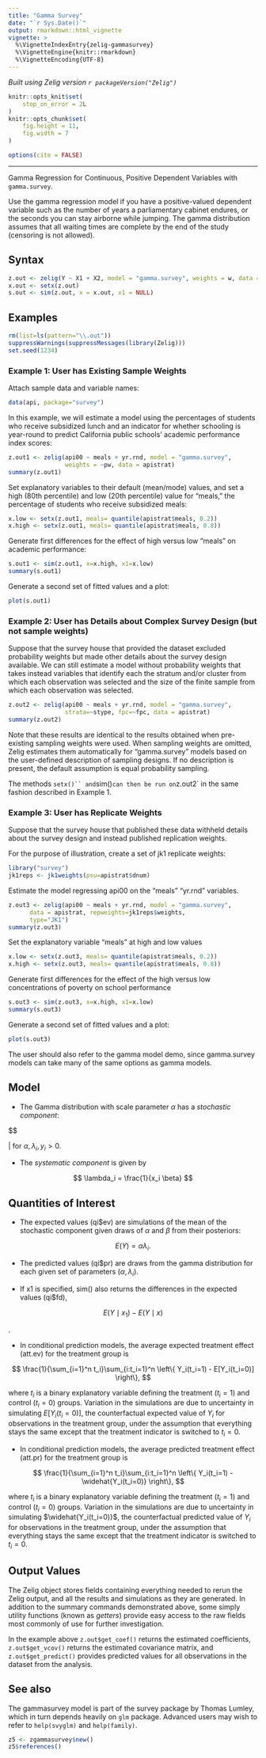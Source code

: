 ```yaml
---
title: "Gamma Survey"
date: "`r Sys.Date()`"
output: rmarkdown::html_vignette
vignette: >
  %\VignetteIndexEntry{zelig-gammasurvey}
  %\VignetteEngine{knitr::rmarkdown}
  %\VignetteEncoding{UTF-8}
---
```


*Built using Zelig version `r packageVersion("Zelig")`*

```r
knitr::opts_knit$set(
    stop_on_error = 2L
)
knitr::opts_chunk$set(
    fig.height = 11,
    fig.width = 7
)

options(cite = FALSE)
```
---



Gamma Regression for Continuous, Positive Dependent Variables with `gamma.survey`.

Use the gamma regression model if you have a positive-valued dependent
variable such as the number of years a parliamentary cabinet endures, or
the seconds you can stay airborne while jumping. The gamma distribution
assumes that all waiting times are complete by the end of the study
(censoring is not allowed).

Syntax
------

```r
z.out <- zelig(Y ~ X1 + X2, model = "gamma.survey", weights = w, data = mydata)
x.out <- setx(z.out)
s.out <- sim(z.out, x = x.out, x1 = NULL)
```

Examples
------


```r
rm(list=ls(pattern="\\.out"))
suppressWarnings(suppressMessages(library(Zelig)))
set.seed(1234)
```

### Example 1: User has Existing Sample Weights

Attach sample data and variable names:

```r
data(api, package="survey")
```

In this example, we will estimate a model using
the percentages of students who receive subsidized
lunch and an indicator for whether schooling is
year-round to predict California public schools'
academic performance index scores:

```r
z.out1 <- zelig(api00 ~ meals + yr.rnd, model = "gamma.survey",
                weights = ~pw, data = apistrat)
summary(z.out1)
```

Set explanatory variables to their default (mean/mode) values, and set
a high (80th percentile) and low (20th percentile) value for "meals,"
the percentage of students who receive subsidized meals:

```r
x.low <- setx(z.out1, meals= quantile(apistrat$meals, 0.2))
x.high <- setx(z.out1, meals= quantile(apistrat$meals, 0.8))
```

Generate first differences for the effect of high versus low "meals"
on academic performance:

```r
s.out1 <- sim(z.out1, x=x.high, x1=x.low)
summary(s.out1)
```

Generate a second set of fitted values and a plot:

```r
plot(s.out1)
```

### Example 2: User has Details about Complex Survey Design (but not sample weights)

Suppose that the survey house that provided
the dataset excluded probability weights
but made other details about the survey
design available.  We can still estimate
a model without probability weights that takes
instead variables that identify each the stratum
and/or cluster from which each observation was
selected and the size of the finite sample from
which each observation was selected.

```r
z.out2 <- zelig(api00 ~ meals + yr.rnd, model = "gamma.survey",
                strata=~stype, fpc=~fpc, data = apistrat)
summary(z.out2)
```

Note that these results are identical to the results obtained
when pre-existing sampling weights were used.  When sampling
weights are omitted, Zelig estimates them automatically for
"gamma.survey" models based on the user-defined description
of sampling designs.  If no description is present, the default
assumption is equal probability sampling.

The methods `setx()`` and `sim()` can then be run on `z.out2` in the same fashion
described in Example 1.

### Example 3: User has Replicate Weights

Suppose that the survey house that published
these data withheld details about the survey
design and instead published replication weights.

For the purpose of illustration, create a set of
jk1 replicate weights:

```r
library("survey")
jk1reps <- jk1weights(psu=apistrat$dnum)
```

Estimate the model regressing api00 on the "meals"
"yr.rnd" variables.

```r
z.out3 <- zelig(api00 ~ meals + yr.rnd, model = "gamma.survey",
      data = apistrat, repweights=jk1reps$weights,
      type="JK1")
summary(z.out3)
```

Set the explanatory variable "meals" at high and low values

```r
x.low <- setx(z.out3, meals= quantile(apistrat$meals, 0.2))
x.high <- setx(z.out3, meals= quantile(apistrat$meals, 0.8))
```

Generate first differences for the effect of the high
versus low concentrations of poverty on school performance

```r
s.out3 <- sim(z.out3, x=x.high, x1=x.low)
summary(s.out3)
```

Generate a second set of fitted values and a plot:

```r
plot(s.out3)
```

The user should also refer to the gamma model demo, since
gamma.survey models can take many of the same options as
gamma models.


Model
------

-  The Gamma distribution with scale parameter $\alpha$ has a
   *stochastic component*:


$$
    \begin{aligned}
        Y &\sim& \textrm{Gamma}(y_i \mid \lambda_i, \alpha) \\
      f(y)  &=& \frac{1}{\alpha^{\lambda_i} \, \Gamma \lambda_i} \, y_i^{\lambda_i
        - 1} \exp -\left\{ \frac{y_i}{\alpha} \right\}\end{aligned}

   | for $\alpha, \lambda_i, y_i > 0$.

-  The *systematic component* is given by


$$
    \lambda_i = \frac{1}{x_i \beta}
$$

Quantities of Interest
------

-  The expected values (qi$ev) are simulations of the mean of the
   stochastic component given draws of $\alpha$ and $\beta$
   from their posteriors:


$$
    E(Y) = \alpha \lambda_i.
$$

-  The predicted values (qi$pr) are draws from the gamma distribution
   for each given set of parameters $(\alpha, \lambda_i)$.

-  If x1 is specified, sim() also returns the differences in the
   expected values (qi$fd),


$$
    E(Y \mid x_1) -
        E(Y \mid x)
$$

   .

-  In conditional prediction models, the average expected treatment
   effect (att.ev) for the treatment group is


$$
    \frac{1}{\sum_{i=1}^n t_i}\sum_{i:t_i=1}^n \left\{ Y_i(t_i=1) -
        E[Y_i(t_i=0)] \right\},
$$

   where $t_i$ is a binary explanatory variable defining the
   treatment ($t_i=1$) and control ($t_i=0$) groups.
   Variation in the simulations are due to uncertainty in simulating
   $E[Y_i(t_i=0)]$, the counterfactual expected value of
   $Y_i$ for observations in the treatment group, under the
   assumption that everything stays the same except that the treatment
   indicator is switched to $t_i=0$.

-  In conditional prediction models, the average predicted treatment
   effect (att.pr) for the treatment group is


$$
    \frac{1}{\sum_{i=1}^n t_i}\sum_{i:t_i=1}^n \left\{ Y_i(t_i=1) -
        \widehat{Y_i(t_i=0)} \right\},
$$

   where $t_i$ is a binary explanatory variable defining the
   treatment ($t_i=1$) and control ($t_i=0$) groups.
   Variation in the simulations are due to uncertainty in simulating
   $\widehat{Y_i(t_i=0)}$, the counterfactual predicted value of
   $Y_i$ for observations in the treatment group, under the
   assumption that everything stays the same except that the treatment
   indicator is switched to $t_i=0$.

Output Values
------

The Zelig object stores fields containing everything needed to
rerun the Zelig output, and all the results and simulations as they are generated.
In addition to the summary commands demonstrated above, some simply utility
functions (known as *getters*) provide easy access to the raw fields most
commonly of use for further investigation.

In the example above `z.out$get_coef()` returns the estimated coefficients, `z.out$get_vcov()` returns the estimated covariance matrix, and `z.out$get_predict()` provides predicted values for all observations in the dataset from the analysis.

See also
------

The gammasurvey model is part of the survey package by Thomas Lumley, which in turn depends heavily on `glm` package. Advanced users may
wish to refer to `help(svyglm)` and `help(family)`.

```r
z5 <- zgammasurvey$new()
z5$references()
```
